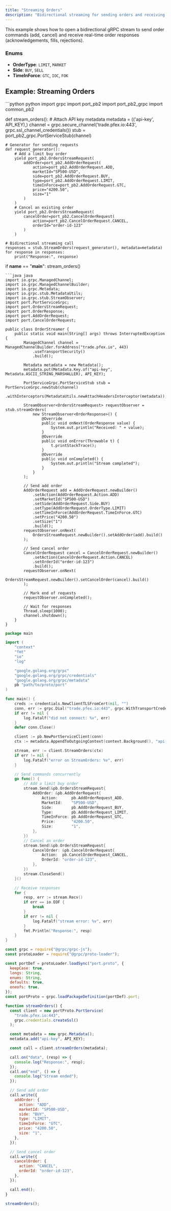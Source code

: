 ```yaml
---
title: "Streaming Orders"
description: "Bidirectional streaming for sending orders and receiving order responses"
---
```


<Note>
  This example shows how to open a bidirectional gRPC stream to send order
  commands (add, cancel) and receive real-time order responses
  (acknowledgements, fills, rejections).
</Note>

### Enums

- **OrderType**: `LIMIT`, `MARKET`
- **Side**: `BUY`, `SELL`
- **TimeInForce**: `GTC`, `IOC`, `FOK`

## Example: Streaming Orders

<CodeGroup>
```python python
import grpc
import port_pb2
import port_pb2_grpc
import common_pb2

def stream_orders(): # Attach API key metadata
metadata = (('api-key', API_KEY),)
channel = grpc.secure_channel('trade.pfex.io:443', grpc.ssl_channel_credentials())
stub = port_pb2_grpc.PortServiceStub(channel)

    # Generator for sending requests
    def request_generator():
        # Add a limit buy order
        yield port_pb2.OrdersStreamRequest(
            addOrder=port_pb2.AddOrderRequest(
                action=port_pb2.AddOrderRequest.ADD,
                marketId="SP500-USD",
                side=port_pb2.AddOrderRequest.BUY,
                type=port_pb2.AddOrderRequest.LIMIT,
                timeInForce=port_pb2.AddOrderRequest.GTC,
                price="4200.50",
                size="1"
            )
        )
        # Cancel an existing order
        yield port_pb2.OrdersStreamRequest(
            cancelOrder=port_pb2.CancelOrderRequest(
                action=port_pb2.CancelOrderRequest.CANCEL,
                orderId="order-id-123"
            )
        )

    # Bidirectional streaming call
    responses = stub.StreamOrders(request_generator(), metadata=metadata)
    for response in responses:
        print("Response:", response)

if **name** == "**main**":
stream_orders()

````
```java java
import io.grpc.ManagedChannel;
import io.grpc.ManagedChannelBuilder;
import io.grpc.Metadata;
import io.grpc.stub.MetadataUtils;
import io.grpc.stub.StreamObserver;
import port.PortServiceGrpc;
import port.OrdersStreamRequest;
import port.OrderResponse;
import port.AddOrderRequest;
import port.CancelOrderRequest;

public class OrderStreamer {
    public static void main(String[] args) throws InterruptedException {
        ManagedChannel channel = ManagedChannelBuilder.forAddress("trade.pfex.io", 443)
            .useTransportSecurity()
            .build();

        Metadata metadata = new Metadata();
        metadata.put(Metadata.Key.of("api-key", Metadata.ASCII_STRING_MARSHALLER), API_KEY);

        PortServiceGrpc.PortServiceStub stub = PortServiceGrpc.newStub(channel)
            .withInterceptors(MetadataUtils.newAttachHeadersInterceptor(metadata));

        StreamObserver<OrdersStreamRequest> requestObserver = stub.streamOrders(
            new StreamObserver<OrderResponse>() {
                @Override
                public void onNext(OrderResponse value) {
                    System.out.println("Received: " + value);
                }
                @Override
                public void onError(Throwable t) {
                    t.printStackTrace();
                }
                @Override
                public void onCompleted() {
                    System.out.println("Stream completed");
                }
            }
        );

        // Send add order
        AddOrderRequest add = AddOrderRequest.newBuilder()
            .setAction(AddOrderRequest.Action.ADD)
            .setMarketId("SP500-USD")
            .setSide(AddOrderRequest.Side.BUY)
            .setType(AddOrderRequest.OrderType.LIMIT)
            .setTimeInForce(AddOrderRequest.TimeInForce.GTC)
            .setPrice("4200.50")
            .setSize("1")
            .build();
        requestObserver.onNext(
            OrdersStreamRequest.newBuilder().setAddOrder(add).build()
        );

        // Send cancel order
        CancelOrderRequest cancel = CancelOrderRequest.newBuilder()
            .setAction(CancelOrderRequest.Action.CANCEL)
            .setOrderId("order-id-123")
            .build();
        requestObserver.onNext(
            OrdersStreamRequest.newBuilder().setCancelOrder(cancel).build()
        );

        // Mark end of requests
        requestObserver.onCompleted();

        // Wait for responses
        Thread.sleep(1000);
        channel.shutdown();
    }
}
````

```go go
package main

import (
    "context"
    "fmt"
    "io"
    "log"

    "google.golang.org/grpc"
    "google.golang.org/grpc/credentials"
    "google.golang.org/grpc/metadata"
    pb "path/to/proto/port"
)

func main() {
    creds := credentials.NewClientTLSFromCert(nil, "")
    conn, err := grpc.Dial("trade.pfex.io:443", grpc.WithTransportCredentials(creds))
    if err != nil {
        log.Fatalf("did not connect: %v", err)
    }
    defer conn.Close()

    client := pb.NewPortServiceClient(conn)
    ctx := metadata.AppendToOutgoingContext(context.Background(), "api-key", API_KEY)

    stream, err := client.StreamOrders(ctx)
    if err != nil {
        log.Fatalf("error on StreamOrders: %v", err)
    }

    // Send commands concurrently
    go func() {
        // Add a limit buy order
        stream.Send(&pb.OrdersStreamRequest{
            AddOrder: &pb.AddOrderRequest{
                Action:      pb.AddOrderRequest_ADD,
                MarketId:    "SP500-USD",
                Side:        pb.AddOrderRequest_BUY,
                Type:        pb.AddOrderRequest_LIMIT,
                TimeInForce: pb.AddOrderRequest_GTC,
                Price:       "4200.50",
                Size:        "1",
            },
        })
        // Cancel an order
        stream.Send(&pb.OrdersStreamRequest{
            CancelOrder: &pb.CancelOrderRequest{
                Action:  pb.CancelOrderRequest_CANCEL,
                OrderId: "order-id-123",
            },
        })
        stream.CloseSend()
    }()

    // Receive responses
    for {
        resp, err := stream.Recv()
        if err == io.EOF {
            break
        }
        if err != nil {
            log.Fatalf("stream error: %v", err)
        }
        fmt.Println("Response:", resp)
    }
}
```

```javascript node
const grpc = require("@grpc/grpc-js");
const protoLoader = require("@grpc/proto-loader");

const portDef = protoLoader.loadSync("port.proto", {
  keepCase: true,
  longs: String,
  enums: String,
  defaults: true,
  oneofs: true,
});
const portProto = grpc.loadPackageDefinition(portDef).port;

function streamOrders() {
  const client = new portProto.PortService(
    "trade.pfex.io:443",
    grpc.credentials.createSsl()
  );

  const metadata = new grpc.Metadata();
  metadata.add("api-key", API_KEY);

  const call = client.streamOrders(metadata);

  call.on("data", (resp) => {
    console.log("Response:", resp);
  });
  call.on("end", () => {
    console.log("Stream ended");
  });

  // Send add order
  call.write({
    addOrder: {
      action: "ADD",
      marketId: "SP500-USD",
      side: "BUY",
      type: "LIMIT",
      timeInForce: "GTC",
      price: "4200.50",
      size: "1",
    },
  });

  // Send cancel order
  call.write({
    cancelOrder: {
      action: "CANCEL",
      orderId: "order-id-123",
    },
  });

  call.end();
}

streamOrders();
```

</CodeGroup>
